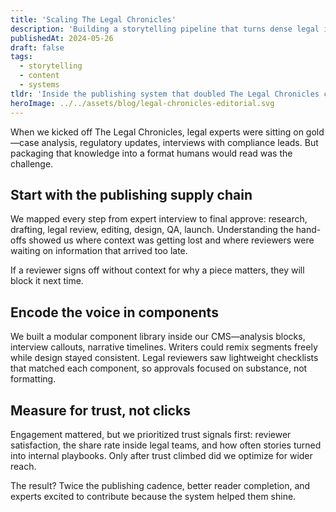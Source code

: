 ```yaml
---
title: 'Scaling The Legal Chronicles'
description: 'Building a storytelling pipeline that turns dense legal insights into memorable narratives.'
publishedAt: 2024-05-26
draft: false
tags:
  - storytelling
  - content
  - systems
tldr: 'Inside the publishing system that doubled The Legal Chronicles cadence while keeping legal reviewers confident.'
heroImage: ../../assets/blog/legal-chronicles-editorial.svg
---
```



When we kicked off The Legal Chronicles, legal experts were sitting on gold—case analysis, regulatory updates,
interviews with compliance leads. But packaging that knowledge into a format humans would read was the challenge.

## Start with the publishing supply chain

We mapped every step from expert interview to final approve: research, drafting, legal review, editing, design, QA,
launch. Understanding the hand-offs showed us where context was getting lost and where reviewers were waiting on
information that arrived too late.

<Callout type="warning" title="Lesson">
  If a reviewer signs off without context for why a piece matters, they will block it next time.
</Callout>

## Encode the voice in components

We built a modular component library inside our CMS&mdash;analysis blocks, interview callouts, narrative timelines.
Writers could remix segments freely while design stayed consistent. Legal reviewers saw lightweight checklists that
matched each component, so approvals focused on substance, not formatting.

<ContentImage src={editorialIllustration} alt="Layout of the Legal Chronicles editorial toolkit" caption="Opinionated modules aligned the editorial team, designers, and legal reviewers." />

## Measure for trust, not clicks

Engagement mattered, but we prioritized trust signals first: reviewer satisfaction, the share rate inside legal teams,
and how often stories turned into internal playbooks. Only after trust climbed did we optimize for wider reach.

The result? Twice the publishing cadence, better reader completion, and experts excited to contribute because the
system helped them shine.
